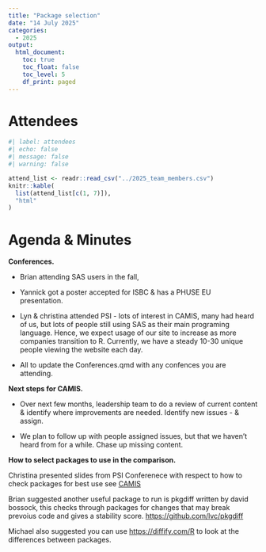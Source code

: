 ```yaml
---
title: "Package selection"
date: "14 July 2025"
categories:
  - 2025
output:
  html_document: 
    toc: true
    toc_float: false
    toc_level: 5
    df_print: paged
---
```


# Attendees

```r
#| label: attendees
#| echo: false
#| message: false
#| warning: false

attend_list <- readr::read_csv("../2025_team_members.csv")
knitr::kable(
  list(attend_list[c(1, 7)]),
  "html"
)
```

# Agenda & Minutes

**Conferences.**

-   Brian attending SAS users in the fall,

-   Yannick got a poster accepted for ISBC & has a PHUSE EU presentation. 

-   Lyn & christina attended PSI - lots of interest in CAMIS, many had heard of us, but lots of people still using SAS as their main programing language. Hence, we expect usage of our site to increase as more companies transition to R. Currently, we have a steady 10-30 unique people viewing the website each day.

-   All to update the Conferences.qmd with any confences you are attending.

**Next steps for CAMIS.**

-   Over next few months, leadership team to do a review of current content & identify where improvements are needed. Identify new issues - & assign.

-   We plan to follow up with people assigned issues, but that we haven't heard from for a while. Chase up missing content.

**How to select packages to use in the comparison.**

Christina presented slides from PSI Conferenece with respect to how to check packages for best use see [CAMIS](../non_website_content/conferences/2025/202506_PSI_Christina_Lyn.pptx)

Brian suggested another useful package to run is pkgdiff written by david bossock, this checks through packages for changes that may break prevoius code and gives a stability score. <https://github.com/lvc/pkgdiff>

Michael also suggested you can use <https://diffify.com/R> to look at the differences between packages.